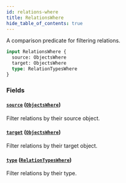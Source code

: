 ```yaml
---
id: relations-where
title: RelationsWhere
hide_table_of_contents: true
---
```



A comparison predicate for filtering relations.

```graphql
input RelationsWhere {
  source: ObjectsWhere
  target: ObjectsWhere
  type: RelationTypesWhere
}
```


### Fields

#### [`source`](#) ([`ObjectsWhere`](/docs/directory-api-reference/schema/objects/inputs/objects-where))

Filter relations by their source object.


#### [`target`](#) ([`ObjectsWhere`](/docs/directory-api-reference/schema/objects/inputs/objects-where))

Filter relations by their target object.


#### [`type`](#) ([`RelationTypesWhere`](/docs/directory-api-reference/schema/relation-types/inputs/relation-types-where))

Filter relations by their type.




